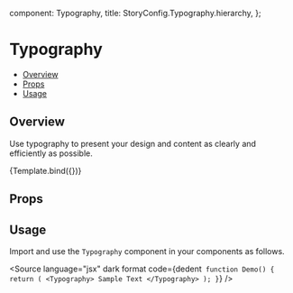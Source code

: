 
  component: Typography,
  title: StoryConfig.Typography.hierarchy,
};

<Meta title={meta.title} component={meta.component} />


# Typography

- [Overview](#overview)
- [Props](#props)
- [Usage](#usage)

## Overview

Use typography to present your design and content as clearly and efficiently as possible.

<Canvas>
  <Story name="Overview" args={{children: 'Sample Text'}}>
    {Template.bind({})}
  </Story>
</Canvas>

## Props

<ArgsTable story="Overview" />

## Usage

Import and use the `Typography` component in your components as follows.

<Source
  language="jsx"
  dark
  format
  code={dedent`
function Demo() {
  return (
    <Typography>
      Sample Text
    </Typography>
  );
}`}
/>
